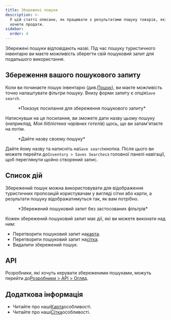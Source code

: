 ```yaml
---
title: Збережені пошуки
description: >-
  У цій статті описано, як працювати з результатами пошуку товарів, які ви
  хочете продати.
sidebar:
  order: 4
---
```


Збережені пошуки відповідають назві. Під час пошуку туристичного інвентарю ви маєте можливість зберегти свій пошуковий запит для подальшого використання.

## Збереження вашого пошукового запиту

Коли ви починаєте пошук інвентарю (див.[Пошук](/studio/search)), ви маєте можливість точно налаштувати фільтри пошуку.
Внизу форми запиту є опція`Save search`.

<figure>
  <CloudinaryImage width="350" height="329" resize="scale" quality="best" alt="Зберегти пошук" src="academy/save-search" errorImage="noimage_opaque_nyrtl0.png" />

  <figcaption>*Показує посилання для збереження пошукового запиту*</figcaption>
</figure>


Натиснувши на це посилання, ви зможете дати назву цьому пошуку (*наприклад, Моя бібліотека чарівних готелів*) щось, що ви запам'ятаєте на потім.

<figure>
  <CloudinaryImage width="350" height="329" resize="scale" quality="best" alt="Дайте назву своєму пошуку" src="academy/name-save-search" errorImage="noimage_opaque_nyrtl0.png" />

  <figcaption>*Дайте назву своєму пошуку*</figcaption>
</figure>


Дайте йому назву та натисніть на`Save search`кнопка. Після цього ви можете перейти до`Inventory > Saves Searches`з головної панелі навігації, щоб переглянути щойно створений запис.

## Список дій

Збережений пошук можна використовувати для відображення туристичних пропозицій користувачам у вигляді сітки або карти, а результати пошуку відображатимуться так, як вам потрібно.

<figure>
  <CloudinaryImage width="700" height="939" resize="scale" quality="best" alt="Збережені дії пошуку" src="academy/saved-search-actions" errorImage="noimage_opaque_nyrtl0.png" />

  <figcaption>*Збережений пошуковий запит без застосованих фільтрів*</figcaption>
</figure>


Кожен збережений пошуковий запит має дії, які ви можете виконати над ним:

* Перетворити пошуковий запит на[карта](/studio/maps).
* Перетворити пошуковий запит на[сітка](/studio/grids).
* Видалити збережений пошук.

## API

Розробники, які хочуть керувати збереженими пошуками, можуть перейти до[Розробники > API > Огляд](/developers/apis/#browse-api).

## Додаткова інформація

* Читайте про наші[Карта](/studio/maps)особливості.
* Читайте про наші[Сітка](/studio/grids)особливості.

